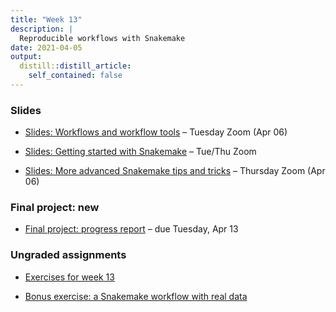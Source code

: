 ```yaml
---
title: "Week 13"
description: |
  Reproducible workflows with Snakemake
date: 2021-04-05
output:
  distill::distill_article:
    self_contained: false
---
```


### Slides

- [Slides: Workflows and workflow tools](../week-13/slides/13-1.html) -- Tuesday Zoom (Apr 06)
 
- [Slides: Getting started with Snakemake](../week-13/slides/13-2.html) -- Tue/Thu Zoom

- [Slides: More advanced Snakemake tips and tricks](../week-13/slides/13-3.html) -- Thursday Zoom (Apr 06)

### Final project: new

- [Final project: progress report](../../finalproject_progress.html) -- due Tuesday, Apr 13

### Ungraded assignments

- [Exercises for week 13](../../w13_exercises.html)

- [Bonus exercise: a Snakemake workflow with real data](../../w13_exercises-bonus.html)
